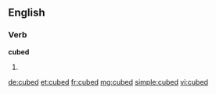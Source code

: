 ==English==

===Verb===
'''cubed'''

# {{past of|cube}}

[[de:cubed]]
[[et:cubed]]
[[fr:cubed]]
[[mg:cubed]]
[[simple:cubed]]
[[vi:cubed]]